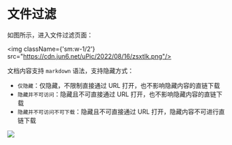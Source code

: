 # 文件过滤

如图所示，进入文件过滤页面：

<img className={'sm:w-1/2'} src="https://cdn.jun6.net/uPic/2022/08/16/zsxtIk.png"/>

文档内容支持 `markdown` 语法，支持隐藏方式：

- `仅隐藏`：仅隐藏，不限制直接通过 URL 打开，也不影响隐藏内容的直链下载
- `隐藏并不可访问`：隐藏且不可直接通过 URL 打开，也不影响隐藏内容的直链下载
- `隐藏并不可访问不可下载`：隐藏且不可直接通过 URL 打开，隐藏内容不可进行直链下载

<img src="https://cdn.jun6.net/uPic/2022/08/16/54mplE.png"/>